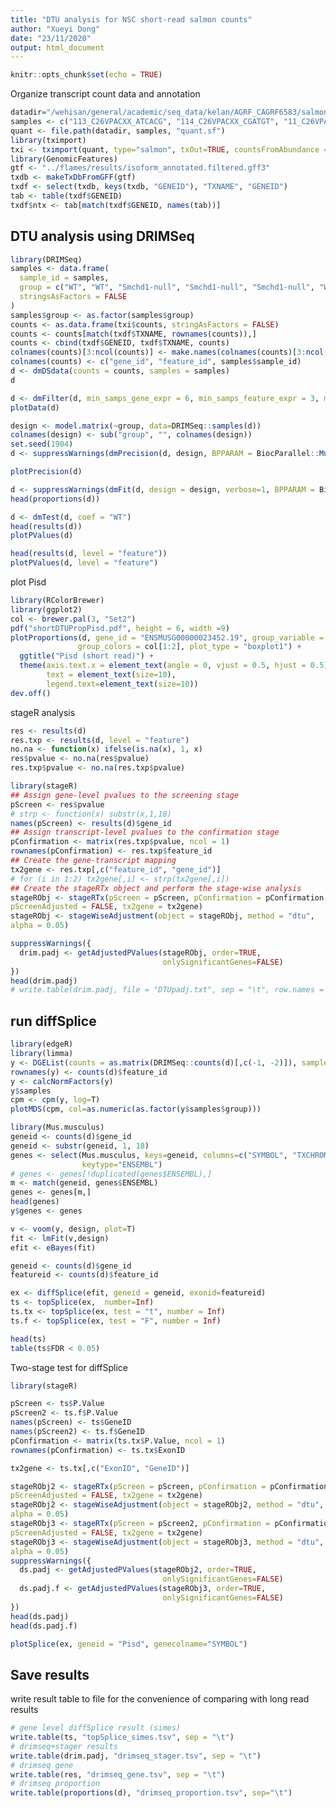 ```yaml
---
title: "DTU analysis for NSC short-read salmon counts"
author: "Xueyi Dong"
date: "23/11/2020"
output: html_document
---
```


```r
knitr::opts_chunk$set(echo = TRUE)
```

Organize transcript count data and annotation

```r
datadir="/wehisan/general/academic/seq_data/kelan/AGRF_CAGRF6583/salmon"
samples <- c("113_C26VPACXX_ATCACG", "114_C26VPACXX_CGATGT", "11_C26VPACXX_GATCAG", "12_C26VPACXX_TAGCTT", "13_C26VPACXX_GGCTAC", "14_C26VPACXX_CTTGTA")
quant <- file.path(datadir, samples, "quant.sf")
library(tximport)
txi <- tximport(quant, type="salmon", txOut=TRUE, countsFromAbundance = "scaledTPM")
library(GenomicFeatures)
gtf <- "../flames/results/isoform_annotated.filtered.gff3"
txdb <- makeTxDbFromGFF(gtf)
txdf <- select(txdb, keys(txdb, "GENEID"), "TXNAME", "GENEID") 
tab <- table(txdf$GENEID) 
txdf$ntx <- tab[match(txdf$GENEID, names(tab))]
```

## DTU analysis using DRIMSeq

```r
library(DRIMSeq)
samples <- data.frame(
  sample_id = samples,
  group = c("WT", "WT", "Smchd1-null", "Smchd1-null", "Smchd1-null", "WT"),
  stringsAsFactors = FALSE
)
samples$group <- as.factor(samples$group)
counts <- as.data.frame(txi$counts, stringAsFactors = FALSE)
counts <- counts[match(txdf$TXNAME, rownames(counts)),]
counts <- cbind(txdf$GENEID, txdf$TXNAME, counts)
colnames(counts)[3:ncol(counts)] <- make.names(colnames(counts)[3:ncol(counts)])
colnames(counts) <- c("gene_id", "feature_id", samples$sample_id)
d <- dmDSdata(counts = counts, samples = samples)
d
```

```r
d <- dmFilter(d, min_samps_gene_expr = 6, min_samps_feature_expr = 3, min_gene_expr = 10, min_feature_expr = 10, run_gene_twice = T)
plotData(d)
```

```r
design <- model.matrix(~group, data=DRIMSeq::samples(d))
colnames(design) <- sub("group", "", colnames(design))
set.seed(1904)
d <- suppressWarnings(dmPrecision(d, design, BPPARAM = BiocParallel::MulticoreParam(8)))

plotPrecision(d)
```

```r
d <- suppressWarnings(dmFit(d, design = design, verbose=1, BPPARAM = BiocParallel::MulticoreParam(16)))
head(proportions(d))
```

```r
d <- dmTest(d, coef = "WT")
head(results(d))
plotPValues(d)
```

```r
head(results(d, level = "feature"))
plotPValues(d, level = "feature")
```

plot Pisd

```r
library(RColorBrewer)
library(ggplot2)
col <- brewer.pal(3, "Set2")
pdf("shortDTUPropPisd.pdf", height = 6, width =9)
plotProportions(d, gene_id = "ENSMUSG00000023452.19", group_variable = "group", 
               group_colors = col[1:2], plot_type = "boxplot1") + 
  ggtitle("Pisd (short read)") +
  theme(axis.text.x = element_text(angle = 0, vjust = 0.5, hjust = 0.5), 
        text = element_text(size=10), 
        legend.text=element_text(size=10)) 
dev.off()
```



stageR analysis

```r
res <- results(d)
res.txp <- results(d, level = "feature")
no.na <- function(x) ifelse(is.na(x), 1, x) 
res$pvalue <- no.na(res$pvalue) 
res.txp$pvalue <- no.na(res.txp$pvalue)

library(stageR)
## Assign gene-level pvalues to the screening stage
pScreen <- res$pvalue
# strp <- function(x) substr(x,1,18)
names(pScreen) <- results(d)$gene_id
## Assign transcript-level pvalues to the confirmation stage
pConfirmation <- matrix(res.txp$pvalue, ncol = 1)
rownames(pConfirmation) <- res.txp$feature_id
## Create the gene-transcript mapping
tx2gene <- res.txp[,c("feature_id", "gene_id")]
# for (i in 1:2) tx2gene[,i] <- strp(tx2gene[,i])
## Create the stageRTx object and perform the stage-wise analysis
stageRObj <- stageRTx(pScreen = pScreen, pConfirmation = pConfirmation,
pScreenAdjusted = FALSE, tx2gene = tx2gene)
stageRObj <- stageWiseAdjustment(object = stageRObj, method = "dtu",
alpha = 0.05)

suppressWarnings({
  drim.padj <- getAdjustedPValues(stageRObj, order=TRUE,
                                  onlySignificantGenes=FALSE)
})
head(drim.padj)
# write.table(drim.padj, file = "DTUpadj.txt", sep = "\t", row.names = FALSE)
```

## run diffSplice

```r
library(edgeR)
library(limma)
y <- DGEList(counts = as.matrix(DRIMSeq::counts(d)[,c(-1, -2)]), samples = DRIMSeq::samples(d))
rownames(y) <- counts(d)$feature_id
y <- calcNormFactors(y)
y$samples
cpm <- cpm(y, log=T)
plotMDS(cpm, col=as.numeric(as.factor(y$samples$group)))
```

```r
library(Mus.musculus)
geneid <- counts(d)$gene_id
geneid <- substr(geneid, 1, 18)
genes <- select(Mus.musculus, keys=geneid, columns=c("SYMBOL", "TXCHROM","ENTREZID"), 
                keytype="ENSEMBL")
# genes <- genes[!duplicated(genes$ENSEMBL),]
m <- match(geneid, genes$ENSEMBL)
genes <- genes[m,]
head(genes)
y$genes <- genes
```

```r
v <- voom(y, design, plot=T)
fit <- lmFit(v,design)
efit <- eBayes(fit)
```

```r
geneid <- counts(d)$gene_id
featureid <- counts(d)$feature_id

ex <- diffSplice(efit, geneid = geneid, exonid=featureid)
ts <- topSplice(ex,  number=Inf)
ts.tx <- topSplice(ex, test = "t", number = Inf)
ts.f <- topSplice(ex, test = "F", number = Inf)

head(ts)
table(ts$FDR < 0.05)
```



Two-stage test for diffSplice

```r

library(stageR)

pScreen <- ts$P.Value
pScreen2 <- ts.f$P.Value
names(pScreen) <- ts$GeneID
names(pScreen2) <- ts.f$GeneID
pConfirmation <- matrix(ts.tx$P.Value, ncol = 1)
rownames(pConfirmation) <- ts.tx$ExonID

tx2gene <- ts.tx[,c("ExonID", "GeneID")]

stageRObj2 <- stageRTx(pScreen = pScreen, pConfirmation = pConfirmation,
pScreenAdjusted = FALSE, tx2gene = tx2gene)
stageRObj2 <- stageWiseAdjustment(object = stageRObj2, method = "dtu",
alpha = 0.05)
stageRObj3 <- stageRTx(pScreen = pScreen2, pConfirmation = pConfirmation,
pScreenAdjusted = FALSE, tx2gene = tx2gene)
stageRObj3 <- stageWiseAdjustment(object = stageRObj3, method = "dtu",
alpha = 0.05)
suppressWarnings({
  ds.padj <- getAdjustedPValues(stageRObj2, order=TRUE,
                                  onlySignificantGenes=FALSE)
  ds.padj.f <- getAdjustedPValues(stageRObj3, order=TRUE,
                                  onlySignificantGenes=FALSE)
})
head(ds.padj)
head(ds.padj.f)

```


```r
plotSplice(ex, geneid = "Pisd", genecolname="SYMBOL")
```


## Save results

write result table to file for the convenience of comparing with long read results

```r
# gene level diffSplice result (simes)
write.table(ts, "topSplice_simes.tsv", sep = "\t")
# drimseq+stager results
write.table(drim.padj, "drimseq_stager.tsv", sep = "\t")
# drimseq gene
write.table(res, "drimseq_gene.tsv", sep = "\t")
# drimseq proportion
write.table(proportions(d), "drimseq_proportion.tsv", sep="\t")
```



